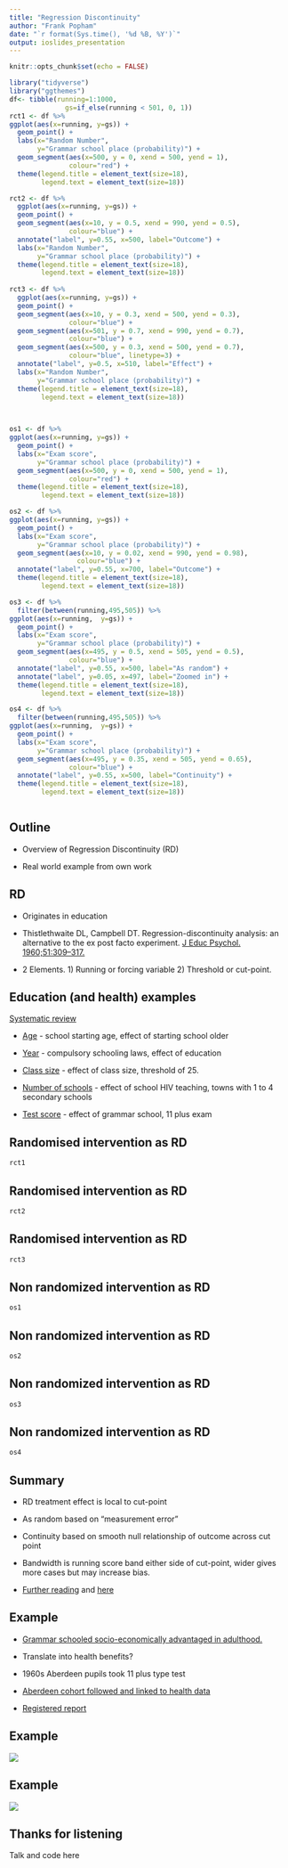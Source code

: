 ---
title: "Regression Discontinuity"
author: "Frank Popham"
date: "`r format(Sys.time(), '%d %B, %Y')`"
output: ioslides_presentation
---

```{r setup, include=FALSE}
knitr::opts_chunk$set(echo = FALSE)

library("tidyverse")
library("ggthemes")
df<- tibble(running=1:1000,
              gs=if_else(running < 501, 0, 1))
rct1 <- df %>%
ggplot(aes(x=running, y=gs)) +
  geom_point() +
  labs(x="Random Number",
       y="Grammar school place (probability)") +
  geom_segment(aes(x=500, y = 0, xend = 500, yend = 1), 
               colour="red") +
  theme(legend.title = element_text(size=18),
        legend.text = element_text(size=18)) 

rct2 <- df %>%
  ggplot(aes(x=running, y=gs)) +
  geom_point() +
  geom_segment(aes(x=10, y = 0.5, xend = 990, yend = 0.5),
               colour="blue") +
  annotate("label", y=0.55, x=500, label="Outcome") +
  labs(x="Random Number",
       y="Grammar school place (probability)") +
  theme(legend.title = element_text(size=18),
        legend.text = element_text(size=18)) 
  
rct3 <- df %>%
  ggplot(aes(x=running, y=gs)) +
  geom_point() +
  geom_segment(aes(x=10, y = 0.3, xend = 500, yend = 0.3),
               colour="blue") +
  geom_segment(aes(x=501, y = 0.7, xend = 990, yend = 0.7),
               colour="blue") +
  geom_segment(aes(x=500, y = 0.3, xend = 500, yend = 0.7),
               colour="blue", linetype=3) +
  annotate("label", y=0.5, x=510, label="Effect") +
  labs(x="Random Number",
       y="Grammar school place (probability)") +
  theme(legend.title = element_text(size=18),
        legend.text = element_text(size=18)) 


  
os1 <- df %>%
ggplot(aes(x=running, y=gs)) +
  geom_point() +
  labs(x="Exam score",
       y="Grammar school place (probability)") +
  geom_segment(aes(x=500, y = 0, xend = 500, yend = 1),
               colour="red") +
  theme(legend.title = element_text(size=18),
        legend.text = element_text(size=18)) 

os2 <- df %>%
ggplot(aes(x=running, y=gs)) +
  geom_point() +
  labs(x="Exam score",
       y="Grammar school place (probability)") +
  geom_segment(aes(x=10, y = 0.02, xend = 990, yend = 0.98),
                 colour="blue") +
  annotate("label", y=0.55, x=700, label="Outcome") +
  theme(legend.title = element_text(size=18),
        legend.text = element_text(size=18)) 

os3 <- df %>%
  filter(between(running,495,505)) %>%
ggplot(aes(x=running,  y=gs)) +
  geom_point() +
  labs(x="Exam score",
       y="Grammar school place (probability)") +
  geom_segment(aes(x=495, y = 0.5, xend = 505, yend = 0.5),
               colour="blue") +
  annotate("label", y=0.55, x=500, label="As random") +
  annotate("label", y=0.05, x=497, label="Zoomed in") +
  theme(legend.title = element_text(size=18),
        legend.text = element_text(size=18)) 

os4 <- df %>%
  filter(between(running,495,505)) %>%
ggplot(aes(x=running,  y=gs)) +
  geom_point() +
  labs(x="Exam score",
       y="Grammar school place (probability)") +
  geom_segment(aes(x=495, y = 0.35, xend = 505, yend = 0.65),
               colour="blue") +
  annotate("label", y=0.55, x=500, label="Continuity") +
  theme(legend.title = element_text(size=18),
        legend.text = element_text(size=18)) 



```

## Outline

-   Overview of Regression Discontinuity (RD)

-   Real world example from own work

## RD

-   Originates in education

-   Thistlethwaite DL, Campbell DT. Regression-discontinuity analysis: an alternative to the ex post facto experiment. [J Educ Psychol. 1960;51:309--317.](https://pdfs.semanticscholar.org/0ebb/29615b1569e9ee219f536c9ad64ae5fce36d.pdf)

-   2 Elements. 1) Running or forcing variable 2) Threshold or cut-point.

## Education (and health) examples

[Systematic review](https://journals.lww.com/epidem/Fulltext/2021/01000/Regression_Discontinuity_Designs_in_Health__A.12.aspx)

-   [Age](https://www.nber.org/system/files/working_papers/w21610/w21610.pdf) - school starting age, effect of starting school older

-   [Year](https://academic.oup.com/restud/article-abstract/72/1/189/1582636) - compulsory schooling laws, effect of education

-   [Class size](https://www.tandfonline.com/doi/full/10.1080/09645292.2013.789826?needAccess=true) - effect of class size, threshold of 25.

-   [Number of schools](https://onlinelibrary.wiley.com/doi/abs/10.1002/hec.1643) - effect of school HIV teaching, towns with 1 to 4 secondary schools

-   [Test score](https://bmcmedicine.biomedcentral.com/track/pdf/10.1186/s12916-020-01536-7.pdf) - effect of grammar school, 11 plus exam

## Randomised intervention as RD

```{r rct1}

rct1

```

## Randomised intervention as RD

```{r rct2}

rct2

```

## Randomised intervention as RD

```{r rct3}

rct3

```

## Non randomized intervention as RD

```{r os1}

os1

```

## Non randomized intervention as RD

```{r os2}

os2

```

## Non randomized intervention as RD

```{r os3}

os3

```

## Non randomized intervention as RD

```{r os4}

os4

```

## Summary

-   RD treatment effect is local to cut-point

-   As random based on "measurement error"

-   Continuity based on smooth null relationship of outcome across cut point

-   Bandwidth is running score band either side of cut-point, wider gives more cases but may increase bias.

-   [Further reading](https://rdpackages.github.io/references/Cattaneo-Idrobo-Titiunik_2019_CUP.pdf) and [here](A%20Practical%20Introduction%20to%20Regression%20Discontinuity%20Designs:%20Foundations.)

## Example

-   [Grammar schooled socio-economically advantaged in adulthood.](https://www.iser.essex.ac.uk/publications/working-papers/iser/2014-05)

-   Translate into health benefits?

-   1960s Aberdeen pupils took 11 plus type test

-   [Aberdeen cohort followed and linked to health data](https://www.abdn.ac.uk/birth-cohorts/1950s/)

-   [Registered report](https://www.cos.io/initiatives/registered-reports)

## Example

![](fig1.png)

## Example

![](fig2.png)

## Thanks for listening

Talk and code here
